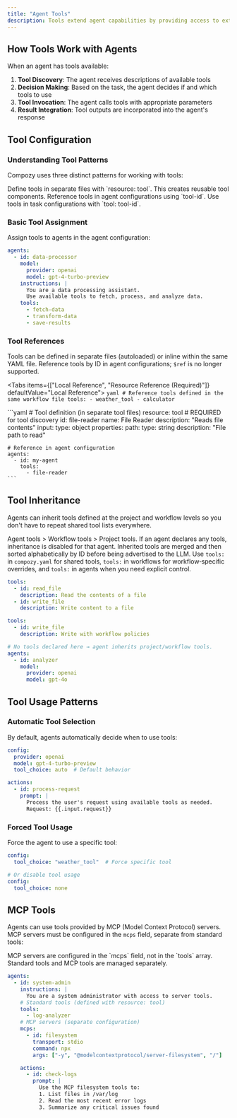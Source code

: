 ```yaml
---
title: "Agent Tools"
description: Tools extend agent capabilities by providing access to external functions, APIs, and services. When tools are configured, agents can dynamically decide when and how to use them to complete tasks, enabling powerful automation workflows.
---
```


## How Tools Work with Agents

When an agent has tools available:

1. **Tool Discovery**: The agent receives descriptions of available tools
2. **Decision Making**: Based on the task, the agent decides if and which tools to use
3. **Tool Invocation**: The agent calls tools with appropriate parameters
4. **Result Integration**: Tool outputs are incorporated into the agent's response

## Tool Configuration

### Understanding Tool Patterns

Compozy uses three distinct patterns for working with tools:

<List icon="Package">
  <ListItem title="Tool Definition">
    Define tools in separate files with `resource: tool`. This creates reusable tool components.
  </ListItem>
  <ListItem title="Tool Reference in Agents">
    Reference tools in agent configurations using `tool-id`.
  </ListItem>
  <ListItem title="Tool Usage in Tasks">
    Use tools in task configurations with `tool: tool-id`.
  </ListItem>
</List>

### Basic Tool Assignment

Assign tools to agents in the agent configuration:

```yaml
agents:
  - id: data-processor
    model:
      provider: openai
      model: gpt-4-turbo-preview
    instructions: |
      You are a data processing assistant.
      Use available tools to fetch, process, and analyze data.
    tools:
      - fetch-data
      - transform-data
      - save-results
```

### Tool References

Tools can be defined in separate files (autoloaded) or inline within the same YAML file. Reference tools by ID in agent configurations; `$ref` is no longer supported.

<Tabs items={["Local Reference", "Resource Reference (Required)"]} defaultValue="Local Reference">
  <Tab value="Local Reference">
    ```yaml
    # Reference tools defined in the same workflow file
    tools:
      - weather_tool
      - calculator
    ```
  </Tab>

  <Tab value="Resource Reference (Required)">
    ```yaml
    # Tool definition (in separate tool files)
    resource: tool  # REQUIRED for tool discovery
    id: file-reader
    name: File Reader
    description: "Reads file contents"
    input:
      type: object
      properties:
        path:
          type: string
          description: "File path to read"

    # Reference in agent configuration
    agents:
      - id: my-agent
        tools:
          - file-reader
    ```
  </Tab>
</Tabs>

## Tool Inheritance

Agents can inherit tools defined at the project and workflow levels so you don't have to repeat shared tool lists everywhere.

<List>
  <ListItem title="Precedence">
    Agent tools > Workflow tools > Project tools. If an agent declares any tools, inheritance is disabled for that agent.
  </ListItem>
  <ListItem title="Deterministic Ordering">
    Inherited tools are merged and then sorted alphabetically by ID before being advertised to the LLM.
  </ListItem>
  <ListItem title="Where to Define">
    Use <code>tools:</code> in <code>compozy.yaml</code> for shared tools, <code>tools:</code> in workflows for workflow‑specific overrides, and <code>tools:</code> in agents when you need explicit control.
  </ListItem>
</List>

```yaml title="Project-level tools (compozy.yaml)"
tools:
  - id: read_file
    description: Read the contents of a file
  - id: write_file
    description: Write content to a file
```

```yaml title="Workflow overrides (workflow.yaml)"
tools:
  - id: write_file
    description: Write with workflow policies
```

```yaml title="Agent inheritance (agent.yaml)"
# No tools declared here → agent inherits project/workflow tools.
agents:
  - id: analyzer
    model:
      provider: openai
      model: gpt-4o
```

## Tool Usage Patterns

### Automatic Tool Selection

By default, agents automatically decide when to use tools:

```yaml
config:
  provider: openai
  model: gpt-4-turbo-preview
  tool_choice: auto  # Default behavior

actions:
  - id: process-request
    prompt: |
      Process the user's request using available tools as needed.
      Request: {{.input.request}}
```

### Forced Tool Usage

Force the agent to use a specific tool:

```yaml
config:
  tool_choice: "weather_tool"  # Force specific tool

# Or disable tool usage
config:
  tool_choice: none
```


## MCP Tools

Agents can use tools provided by MCP (Model Context Protocol) servers. MCP servers must be configured in the `mcps` field, separate from standard tools:

<Callout type="warning">
  MCP servers are configured in the `mcps` field, not in the `tools` array. Standard tools and MCP tools are managed separately.
</Callout>

```yaml
agents:
  - id: system-admin
    instructions: |
      You are a system administrator with access to server tools.
    # Standard tools (defined with resource: tool)
    tools:
      - log-analyzer
    # MCP servers (separate configuration)
    mcps:
      - id: filesystem
        transport: stdio
        command: npx
        args: ["-y", "@modelcontextprotocol/server-filesystem", "/"]

    actions:
      - id: check-logs
        prompt: |
          Use the MCP filesystem tools to:
          1. List files in /var/log
          2. Read the most recent error logs
          3. Summarize any critical issues found
```
